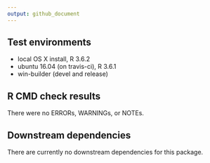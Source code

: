 ```yaml
---
output: github_document
---
```


## Test environments
* local OS X install, R 3.6.2
* ubuntu 16.04 (on travis-ci), R 3.6.1
* win-builder (devel and release)

## R CMD check results
There were no ERRORs, WARNINGs, or NOTEs. 

## Downstream dependencies
There are currently no downstream dependencies for this package.
